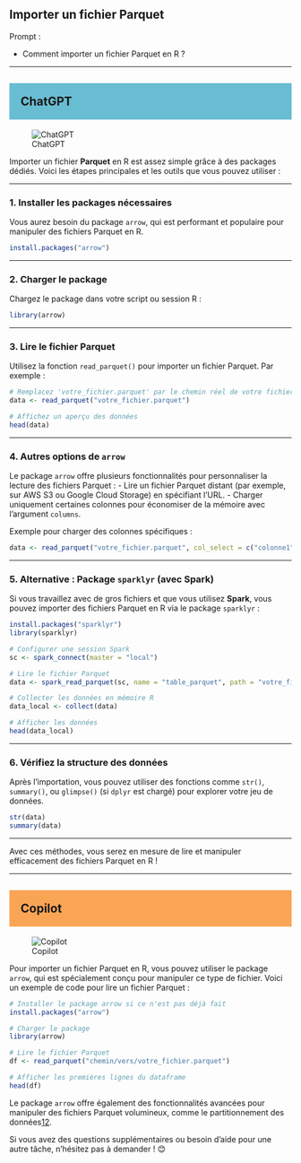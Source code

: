 ## Importer un fichier Parquet

::: {.callout-note appearance="simple"}
Prompt : 

* Comment importer un fichier Parquet en R ?


:::

----

## ChatGPT {style="background-color: #69bdd2; padding: 20px;"}
![ChatGPT](../img/ChatGPT.PNG)


Importer un fichier **Parquet** en R est assez simple grâce à des packages dédiés. Voici les étapes principales et les outils que vous pouvez utiliser :

---

### 1. **Installer les packages nécessaires**
Vous aurez besoin du package `arrow`, qui est performant et populaire pour manipuler des fichiers Parquet en R.

```R
install.packages("arrow")
```

---

### 2. **Charger le package**
Chargez le package dans votre script ou session R :

```R
library(arrow)
```

---

### 3. **Lire le fichier Parquet**
Utilisez la fonction `read_parquet()` pour importer un fichier Parquet. Par exemple :

```R
# Remplacez 'votre_fichier.parquet' par le chemin réel de votre fichier
data <- read_parquet("votre_fichier.parquet")

# Affichez un aperçu des données
head(data)
```

---

### 4. **Autres options de `arrow`**
Le package `arrow` offre plusieurs fonctionnalités pour personnaliser la lecture des fichiers Parquet :
- Lire un fichier Parquet distant (par exemple, sur AWS S3 ou Google Cloud Storage) en spécifiant l'URL.
- Charger uniquement certaines colonnes pour économiser de la mémoire avec l'argument `columns`.

Exemple pour charger des colonnes spécifiques :

```R
data <- read_parquet("votre_fichier.parquet", col_select = c("colonne1", "colonne2"))
```

---

### 5. **Alternative : Package `sparklyr` (avec Spark)**
Si vous travaillez avec de gros fichiers et que vous utilisez **Spark**, vous pouvez importer des fichiers Parquet en R via le package `sparklyr` :

```R
install.packages("sparklyr")
library(sparklyr)

# Configurer une session Spark
sc <- spark_connect(master = "local")

# Lire le fichier Parquet
data <- spark_read_parquet(sc, name = "table_parquet", path = "votre_fichier.parquet")

# Collecter les données en mémoire R
data_local <- collect(data)

# Afficher les données
head(data_local)
```

---

### 6. **Vérifiez la structure des données**
Après l'importation, vous pouvez utiliser des fonctions comme `str()`, `summary()`, ou `glimpse()` (si `dplyr` est chargé) pour explorer votre jeu de données.

```R
str(data)
summary(data)
```

---

Avec ces méthodes, vous serez en mesure de lire et manipuler efficacement des fichiers Parquet en R !

----

## Copilot {style="background-color: #faa555; padding: 20px;"}
![Copilot](../img/copilot.PNG)

Pour importer un fichier Parquet en R, vous pouvez utiliser le package `arrow`, qui est spécialement conçu pour manipuler ce type de fichier. Voici un exemple de code pour lire un fichier Parquet :

```r
# Installer le package arrow si ce n'est pas déjà fait
install.packages("arrow")

# Charger le package
library(arrow)

# Lire le fichier Parquet
df <- read_parquet("chemin/vers/votre_fichier.parquet")

# Afficher les premières lignes du dataframe
head(df)
```

Le package `arrow` offre également des fonctionnalités avancées pour manipuler des fichiers Parquet volumineux, comme le partitionnement des données[1](https://book.utilitr.org/03_Fiches_thematiques/Fiche_import_fichiers_parquet.html)[2](https://arrow.apache.org/docs/r/reference/read_parquet.html).

Si vous avez des questions supplémentaires ou besoin d'aide pour une autre tâche, n'hésitez pas à demander ! 😊